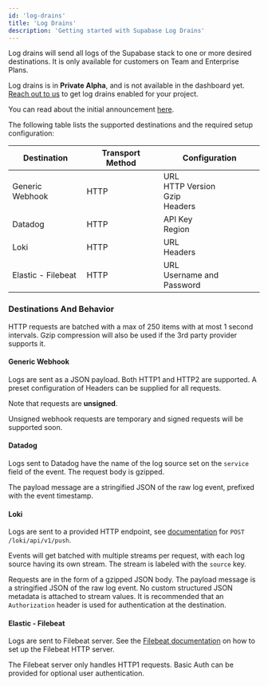 ```yaml
---
id: 'log-drains'
title: 'Log Drains'
description: 'Getting started with Supabase Log Drains'
---
```


Log drains will send all logs of the Supabase stack to one or more desired destinations. It is only available for customers on Team and Enterprise Plans.

<Admonition type="note">

Log drains is in **Private Alpha**, and is not available in the dashboard yet. [Reach out to us](https://forms.supabase.com/logdrains) to get log drains enabled for your project.

You can read about the initial announcement [here](https://github.com/orgs/supabase/discussions/26650).

</Admonition>

The following table lists the supported destinations and the required setup configuration:

| Destination        | Transport Method | Configuration                                     |
| ------------------ | ---------------- | ------------------------------------------------- |
| Generic Webhook    | HTTP             | URL <br /> HTTP Version <br/> Gzip <br /> Headers |
| Datadog            | HTTP             | API Key <br /> Region                             |
| Loki               | HTTP             | URL <br /> Headers                                |
| Elastic - Filebeat | HTTP             | URL <br /> Username and Password                  |

### Destinations And Behavior

HTTP requests are batched with a max of 250 items with at most 1 second intervals. Gzip compression will also be used if the 3rd party provider supports it.

#### Generic Webhook

Logs are sent as a JSON payload. Both HTTP1 and HTTP2 are supported. A preset configuration of Headers can be supplied for all requests.

Note that requests are **unsigned**.

<Admonition type="note">

Unsigned webhook requests are temporary and signed requests will be supported soon.

</Admonition>

#### Datadog

Logs sent to Datadog have the name of the log source set on the `service` field of the event. The request body is gzipped.

The payload message are a stringified JSON of the raw log event, prefixed with the event timestamp.

#### Loki

Logs are sent to a provided HTTP endpoint, see [documentation](https://grafana.com/docs/loki/latest/reference/loki-http-api/#ingest-logs) for `POST /loki/api/v1/push`.

Events will get batched with multiple streams per request, with each log source having its own stream. The stream is labeled with the `source` key.

Requests are in the form of a gzipped JSON body. The payload message is a stringified JSON of the raw log event. No custom structured JSON metadata is attached to stream values. It is recommended that an `Authorization` header is used for authentication at the destination.

#### Elastic - Filebeat

Logs are sent to Filebeat server. See the [Filebeat documentation](https://www.elastic.co/guide/en/beats/filebeat/current/filebeat-input-http_endpoint.html) on how to set up the Filebeat HTTP server.

The Filebeat server only handles HTTP1 requests. Basic Auth can be provided for optional user authentication.
